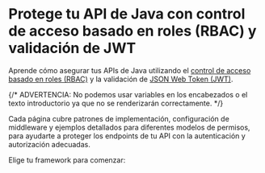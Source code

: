 
# Protege tu API de Java con control de acceso basado en roles (RBAC) y validación de JWT

Aprende cómo asegurar tus APIs de Java utilizando el [control de acceso basado en roles (RBAC)](/authorization/role-based-access-control) y la validación de [JSON Web Token (JWT)](https://auth.wiki/jwt).

{/* ADVERTENCIA: No podemos usar variables en los encabezados o el texto introductorio ya que no se renderizarán correctamente. */}

Cada página cubre patrones de implementación, configuración de middleware y ejemplos detallados para diferentes modelos de permisos, para ayudarte a proteger los endpoints de tu API con la autenticación y autorización adecuadas.

Elige tu framework para comenzar:

<MiniGallery />
